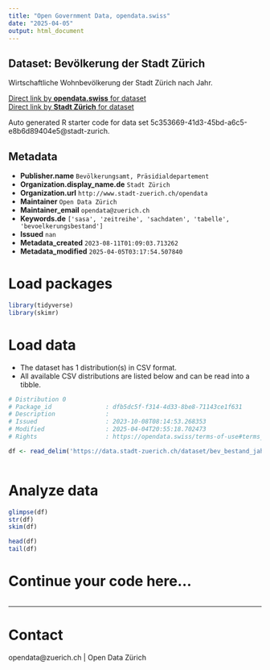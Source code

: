 ```yaml
---
title: "Open Government Data, opendata.swiss"
date: "2025-04-05"
output: html_document
---
```


## Dataset: Bevölkerung der Stadt Zürich


Wirtschaftliche Wohnbevölkerung der Stadt Zürich nach Jahr.


[Direct link by **opendata.swiss** for dataset](https://opendata.swiss/de/dataset/bevolkerung-seit-1901)<br>
[Direct link by **Stadt Zürich** for dataset](https://data.stadt-zuerich.ch/dataset/bev_bestand_jahr_od3243)

Auto generated R starter code for data set 5c353669-41d3-45bd-a6c5-e8b6d89404e5@stadt-zurich.

## Metadata

- **Publisher.name** `Bevölkerungsamt, Präsidialdepartement`
- **Organization.display_name.de** `Stadt Zürich`
- **Organization.url** `http://www.stadt-zuerich.ch/opendata`
- **Maintainer** `Open Data Zürich`
- **Maintainer_email** `opendata@zuerich.ch`
- **Keywords.de** `['sasa', 'zeitreihe', 'sachdaten', 'tabelle', 'bevoelkerungsbestand']`
- **Issued** `nan`
- **Metadata_created** `2023-08-11T01:09:03.713262`
- **Metadata_modified** `2025-04-05T03:17:54.507840`


# Load packages

```r

library(tidyverse)
library(skimr)

```

# Load data

-   The dataset has 1 distribution(s) in CSV format.
-   All available CSV distributions are listed below and can be read into a tibble.

```r

# Distribution 0
# Package_id               : dfb5dc5f-f314-4d33-8be8-71143ce1f631
# Description              : 
# Issued                   : 2023-10-08T08:14:53.268353
# Modified                 : 2025-04-04T20:55:18.702473
# Rights                   : https://opendata.swiss/terms-of-use#terms_open

df <- read_delim('https://data.stadt-zuerich.ch/dataset/bev_bestand_jahr_od3243/download/BEV324OD3243.csv')



```

# Analyze data

```r

glimpse(df)
str(df)
skim(df)

head(df)
tail(df)

```

# Continue your code here...

```r

```

------------------------------------------------------------------------

# Contact

opendata@zuerich.ch | Open Data Zürich
